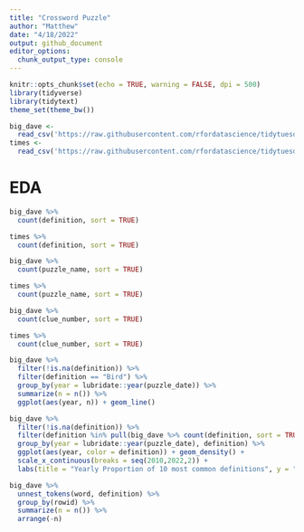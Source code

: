 ```yaml
---
title: "Crossword Puzzle"
author: "Matthew"
date: "4/18/2022"
output: github_document
editor_options: 
  chunk_output_type: console
---
```


```r
knitr::opts_chunk$set(echo = TRUE, warning = FALSE, dpi = 500)
library(tidyverse)
library(tidytext)
theme_set(theme_bw())
```


```r
big_dave <- 
  read_csv('https://raw.githubusercontent.com/rfordatascience/tidytuesday/master/data/2022/2022-04-19/big_dave.csv')
times <- 
  read_csv('https://raw.githubusercontent.com/rfordatascience/tidytuesday/master/data/2022/2022-04-19/times.csv')
```


# EDA
```r
big_dave %>% 
  count(definition, sort = TRUE)

times %>% 
  count(definition, sort = TRUE)

big_dave %>% 
  count(puzzle_name, sort = TRUE)

times %>% 
  count(puzzle_name, sort = TRUE)

big_dave %>% 
  count(clue_number, sort = TRUE)

times %>% 
  count(clue_number, sort = TRUE)
```



```r
big_dave %>% 
  filter(!is.na(definition)) %>% 
  filter(definition == "Bird") %>% 
  group_by(year = lubridate::year(puzzle_date)) %>% 
  summarize(n = n()) %>% 
  ggplot(aes(year, n)) + geom_line()

big_dave %>% 
  filter(!is.na(definition)) %>% 
  filter(definition %in% pull(big_dave %>% count(definition, sort = TRUE) %>% head(10), definition)) %>% 
  group_by(year = lubridate::year(puzzle_date), definition) %>% 
  ggplot(aes(year, color = definition)) + geom_density() +
  scale_x_continuous(breaks = seq(2010,2022,2)) +
  labs(title = "Yearly Proportion of 10 most common definitions", y = "", x = "")
```



```r
big_dave %>% 
  unnest_tokens(word, definition) %>% 
  group_by(rowid) %>% 
  summarize(n = n()) %>% 
  arrange(-n)
```






